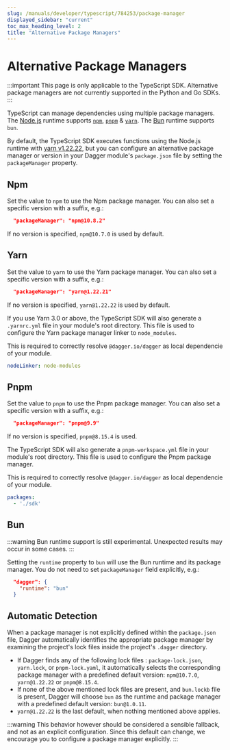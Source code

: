 ```yaml
---
slug: /manuals/developer/typescript/784253/package-manager
displayed_sidebar: "current"
toc_max_heading_level: 2
title: "Alternative Package Managers"
---
```


# Alternative Package Managers

:::important
This page is only applicable to the TypeScript SDK. Alternative package managers are not currently supported in the Python and Go SDKs.
:::

TypeScript can manage dependencies using multiple package managers. The [Node.js](https://nodejs.org/en) runtime supports [`npm`](https://www.npmjs.com/), [`pnpm`](https://pnpm.io/) &amp; [`yarn`](https://yarnpkg.com/). The [Bun](https://bun.sh/) runtime supports `bun`.

By default, the TypeScript SDK executes functions using the Node.js runtime with [yarn v1.22.22](https://yarnpkg.com/), but you can configure an alternative package manager or version in your Dagger module's `package.json` file by setting the `packageManager` property.

## Npm

Set the value to `npm` to use the Npm package manager. You can also set a specific version with a suffix, e.g.:

```json
  "packageManager": "npm@10.8.2"
```

If no version is specified, `npm@10.7.0` is used by default.

## Yarn

Set the value to `yarn` to use the Yarn package manager. You can also set a specific version with a suffix, e.g.:

```json
  "packageManager": "yarn@1.22.21"
```

If no version is specified, `yarn@1.22.22` is used by default.

If you use Yarn 3.0 or above, the TypeScript SDK will also generate a `.yarnrc.yml` file in your module's root directory. This file is used to configure the Yarn package manager linker to `node_modules`.

This is required to correctly resolve `@dagger.io/dagger` as local dependencie of your module.

```yaml
nodeLinker: node-modules
```

## Pnpm

Set the value to `pnpm` to use the Pnpm package manager. You can also set a specific version with a suffix, e.g.:

```json
  "packageManager": "pnpm@9.9"
```

If no version is specified, `pnpm@8.15.4` is used.

The TypeScript SDK will also generate a `pnpm-workspace.yml` file in your module's root directory. This file is used to configure the Pnpm package manager.

This is required to correctly resolve `@dagger.io/dagger` as local dependencie of your module.

```yaml
packages:
  - './sdk'
```

## Bun

:::warning
Bun runtime support is still experimental. Unexpected results may occur in some cases.
:::

Setting the `runtime` property to `bun` will use the Bun runtime and its package manager. You do not need to set `packageManager` field explicitly, e.g.:

```json
  "dagger": {
    "runtime": "bun"
  }
```

## Automatic Detection

When a package manager is not explicitly defined within the `package.json` file, Dagger automatically identifies the appropriate package manager by examining the project's lock files inside the project's `.dagger` directory.

- If Dagger finds any of the following lock files : `package-lock.json`, `yarn.lock`, or `pnpm-lock.yaml`, it automatically selects the corresponding package manager with a predefined default version: `npm@10.7.0`, `yarn@1.22.22` or `pnpm@8.15.4`.
- If none of the above mentioned lock files are present, and `bun.lockb` file is present, Dagger will choose `bun` as the runtime and package manager with a predefined default version: `bun@1.0.11`.
- `yarn@1.22.22` is the last default, when nothing mentioned above applies.

:::warning
This behavior however should be considered a sensible fallback, and not as an explicit configuration. Since this default can change, we encourage you to configure a package manager explicitly.
:::
